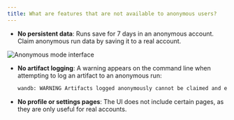 ```yaml
---
title: What are features that are not available to anonymous users?
---
```


* **No persistent data**: Runs save for 7 days in an anonymous account. Claim anonymous run data by saving it to a real account.

<Frame>
<img src="/images/app_ui/anon_mode_no_data.png" alt="Anonymous mode interface" />
</Frame>

* **No artifact logging**: A warning appears on the command line when attempting to log an artifact to an anonymous run:
    ```bash
    wandb: WARNING Artifacts logged anonymously cannot be claimed and expire after 7 days.
    ```

* **No profile or settings pages**: The UI does not include certain pages, as they are only useful for real accounts.
